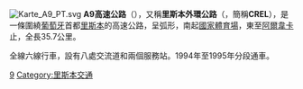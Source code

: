 [[File:Karte_A9_PT.svg|right]]
'''A9高速公路'''（{{lang-pt|A9}}），又稱'''里斯本外環公路'''（{{lang|pt|Circular Regional Exterior de Lisboa}}，簡稱'''CREL'''），是一條圍繞[[葡萄牙|葡萄牙]]首都[[里斯本|里斯本]]的高速公路，呈弧形，南起[[國家體育場_(葡萄牙)|國家體育場]]，東至[[阿爾韋卡_(里巴特茹)|阿爾韋卡]]止，全長35.7公里。

全線六線行車，設有八處交流道和兩個服務站。1994年至1995年分段通車。
{{葡萄牙高速公路}}
[[Category:葡萄牙高速公路|9]]
[[Category:里斯本交通|Category:里斯本交通]]